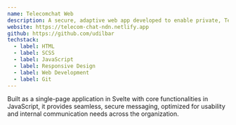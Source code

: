 ```yaml
---
name: Telecomchat Web
description: A secure, adaptive web app developed to enable private, Telegram-like communication for 17,000+ employees. 
website: https://telecom-chat-ndn.netlify.app
github: https://github.com/udilbar
techstack:
  - label: HTML
  - label: SCSS
  - label: JavaScript
  - label: Responsive Design
  - label: Web Development
  - label: Git
---
```


Built as a single-page application in Svelte with core functionalities in JavaScript, it provides seamless, secure messaging, optimized for usability and internal communication needs across the organization.